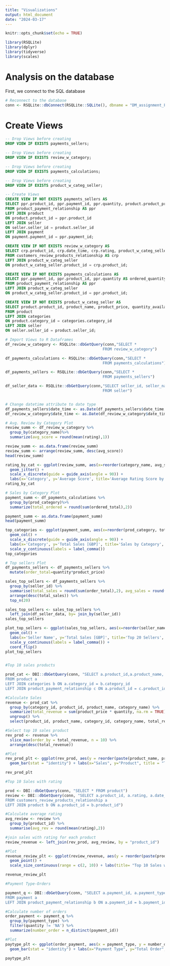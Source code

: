 ```yaml
---
title: "Visualizations"
output: html_document
date: "2024-03-17"
---
```


```r
knitr::opts_chunk$set(echo = TRUE)

library(RSQLite)
library(dplyr)
library(tidyverse)
library(scales)
```

# Analysis on the database

First, we connect to the SQL database
```r

# Reconnect to the database 
conn <- RSQLite::dbConnect(RSQLite::SQLite(), dbname = "DM_assignment_Final_version.db")

```

# Create Views 
```sql

-- Drop Views before creating 
DROP VIEW IF EXISTS payments_sellers;

```


```sql

-- Drop Views before creating 
DROP VIEW IF EXISTS review_w_category;

```

```sql

-- Drop Views before creating 
DROP VIEW IF EXISTS payments_calculations;

```

```sql

-- Drop Views before creating 
DROP VIEW IF EXISTS product_w_categ_seller;

```


```sql

-- Create Views  
CREATE VIEW IF NOT EXISTS payments_sellers AS 
SELECT ppr.product_id, ppr.payment_id, ppr.quantity, product.product_price, seller.seller_id, payment.date_time
FROM product_payment_relationship AS ppr
LEFT JOIN product 
ON product.product_id = ppr.product_id
LEFT JOIN seller
ON seller.seller_id = product.seller_id
LEFT JOIN payment
ON payment.payment_id = ppr.payment_id;


```


```sql

CREATE VIEW IF NOT EXISTS review_w_category AS 
SELECT crp.product_id, crp.date_time, crp.rating, product_w_categ_seller.category_name
FROM customers_review_products_relationship AS crp
LEFT JOIN product_w_categ_seller
ON product_w_categ_seller.product_id = crp.product_id;


```


```sql

CREATE VIEW IF NOT EXISTS payments_calculations AS 
SELECT ppr.payment_id, ppr.product_id, ppr.quantity AS ordered_quantity, product_w_categ_seller.product_price AS prod_price, product_w_categ_seller.product_price * ppr.quantity AS ordered_total, product_w_categ_seller.category_name AS prod_category
FROM product_payment_relationship AS ppr
LEFT JOIN product_w_categ_seller 
ON product_w_categ_seller.product_id = ppr.product_id;


```

```sql

CREATE VIEW IF NOT EXISTS product_w_categ_seller AS 
SELECT product.product_id, product_name, product_price, quantity_available, category_name, seller.seller_id
FROM product
LEFT JOIN categories
ON product.category_id = categories.category_id
LEFT JOIN seller
ON seller.seller_id = product.seller_id;


```


```r

# Import Views to R Dataframes 
df_review_w_category <- RSQLite::dbGetQuery(conn,"SELECT * 
                                           FROM review_w_category")

df_payments_calculations <- RSQLite::dbGetQuery(conn,"SELECT * 
                                           FROM payments_calculations")

df_payments_sellers <- RSQLite::dbGetQuery(conn,"SELECT * 
                                           FROM payments_sellers")

df_seller_data <- RSQLite::dbGetQuery(conn,"SELECT seller_id, seller_name, seller_city, seller_country 
                                           FROM seller")



```


```r

# Change datetime attribute to date type 
df_payments_sellers$date_time <- as.Date(df_payments_sellers$date_time, format = "%m/%d/%Y")
df_review_w_category$date_time <- as.Date(df_review_w_category$date_time, format = "%m/%d/%Y")

```


```r
# Avg. Review by Category Plot
review_summ <- df_review_w_category %>%
  group_by(category_name)%>% 
  summarize(avg_score = round(mean(rating),1))

review_summ <- as.data.frame(review_summ) 
review_summ <- arrange(review_summ, desc(avg_score))
head(review_summ)

rating_by_cat <- ggplot(review_summ, aes(x=reorder(category_name, avg_score, decreasing=TRUE), y=avg_score)) + 
  geom_jitter() + 
  scale_x_discrete(guide = guide_axis(angle = 90)) + 
  labs(x='Category', y='Average Score', title='Average Rating Score by Category', subtitle = 'Across all years')
rating_by_cat

```

```r

# Sales by Category Plot 
payment_summ <- df_payments_calculations %>%
  group_by(prod_category)%>% 
  summarize(total_ordered = round(sum(ordered_total),2))

payment_summ <- as.data.frame(payment_summ) 
head(payment_summ)

top_categories <- ggplot(payment_summ, aes(x=reorder(prod_category, total_ordered, decreasing=TRUE), y=total_ordered)) + 
  geom_col() + 
  scale_x_discrete(guide = guide_axis(angle = 90)) + 
  labs(x='Category', y='Total Sales [GBP]', title='Sales by Category', subtitle = 'Across all years') + 
  scale_y_continuous(labels = label_comma())
top_categories

```

```r

# Top sellers Plot
df_payments_sellers <- df_payments_sellers %>%
  mutate(order_total=quantity*product_price)

sales_top_sellers <- df_payments_sellers %>%
  group_by(seller_id) %>%
  summarise(total_sales = round(sum(order_total),2), avg_sales = round(mean(order_total),2)) %>%
  arrange(desc(total_sales)) %>%
  top_n(20)

sales_top_sellers <- sales_top_sellers %>% 
  left_join(df_seller_data, by= join_by(seller_id)) 
sales_top_sellers

plot_top_sellers <- ggplot(sales_top_sellers, aes(x=reorder(seller_name, total_sales, decreasing=FALSE), y=total_sales)) + 
  geom_col() + 
  labs(x='Seller Name', y='Total Sales [GBP]', title='Top 20 Sellers', subtitle = 'Across all years') + 
  scale_y_continuous(labels = label_comma()) + 
  coord_flip()
plot_top_sellers



```

```r
#Top 10 sales products

prod_cat <- DBI::dbGetQuery(conn, "SELECT a.product_id,a.product_name, a.category_id, a.product_price, a.quantity_available, b.category_name, c.quantity
FROM product a
LEFT JOIN categories b ON a.category_id = b.category_id
LEFT JOIN product_payment_relationship c ON a.product_id = c.product_id")

#Calculate Sales
revenue <- prod_cat %>%
  group_by(category_id, product_id, product_name, category_name) %>%
  summarize(total_revenue = sum(product_price * quantity, na.rm = TRUE)) %>%
  ungroup() %>%
  select(product_id, product_name, category_id, category_name, total_revenue) 

#Select top 10 sales product
rev_prod <- revenue %>%
  slice_max(order_by = total_revenue, n = 10) %>%
  arrange(desc(total_revenue))

#Plot
rev_prod_plt <- ggplot(rev_prod, aes(y = reorder(paste(product_name, product_id), total_revenue), x = total_revenue, fill = as.factor(category_name))) +
  geom_bar(stat = "identity") + labs(x="Sales", y="Product", title = "Top 10 Product Sales", fill = "Category")

rev_prod_plt

```

```r
#Top 10 Sales with rating

prod <- DBI::dbGetQuery(conn, "SELECT * FROM product")
review <- DBI::dbGetQuery(conn, "SELECT a.product_id, a.rating, a.date_time, b.product_name 
FROM customers_review_products_relationship a 
LEFT JOIN product b ON a.product_id = b.product_id")

#Calculate average rating
avg_review <- review %>%
  group_by(product_id) %>%
  summarise(avg_rev = round(mean(rating),2))

#join sales with rating for each product
review_revenue <- left_join(rev_prod, avg_review, by = "product_id")

#Plot
revenue_review_plt <- ggplot(review_revenue, aes(y = reorder(paste(product_name,product_id),total_revenue), x = total_revenue, size = avg_rev)) +
  geom_point() +  
  scale_size_continuous(range = c(2, 10)) + labs(title= "Top 10 Sales with Rating",x="Sales", y="Product", , size = "Average Rating")

revenue_review_plt

```


```r
#Payment Type-Orders

payment_q <- DBI::dbGetQuery(conn, "SELECT a.payment_id, a.payment_type, a.payment_status, b.quantity
FROM payment a
LEFT JOIN product_payment_relationship b ON a.payment_id = b.payment_id")

#Calculate number of orders
order_payment <- payment_q %>%
  group_by(payment_type) %>%
  filter(quantity != 'NA') %>%
  summarize(number_order = n_distinct(payment_id))

#Plot  
paytype_plt <- ggplot(order_payment, aes(x = payment_type, y = number_order)) +
  geom_bar(stat = "identity") + labs(x="Payment Type", y="Total Order",title= "Payment Type - Number of Orders")

paytype_plt

```


